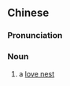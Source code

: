 {{also|爱巢}}
==Chinese==
{{zh-forms|s=爱巢}}

===Pronunciation===
{{zh-pron
|m=aìcháo
|c=oi3 caau4
|cat=n
}}

===Noun===
{{zh-noun}}

# a [[love nest]] {{gloss|a home where two people who love each other live together}}